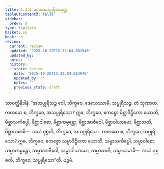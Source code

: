 ```yaml
---
title: 1.3.5 ပဌမအသပ္ပုရိသသုတ္တ
tableOfContents: false
sidebar:
  order: 5
type: tipitaka
basket: su
book: sn
review:
  current: review
  updated: '2025-10-20T15:32:04.083946'
  updated_by: ''
  notes: ''
  history:
  - state: review
    date: '2025-10-20T15:32:04.083946'
    updated_by: ''
    notes: ''
    previous_state: draft
---
```



<DynamicBreadcrumb />


<ReviewStatus review={frontmatter.review} showDetails={true} />

<HypothesisAnnotation frontmatter={frontmatter} />

<Division number="25" book="sn" e="ch" v="18" p="283">

<Paragraph number="98" book="sn">
သာဝတ္ထိနိဒါနံ. “အသပ္ပုရိသဉ္စ ဝေါ, ဘိက္ခဝေ, ဒေသေဿာမိ, သပ္ပုရိသဉ္စ. တံ သုဏာထ. ကတမော စ, ဘိက္ခဝေ, အသပ္ပုရိသော? ဣဓ, ဘိက္ခဝေ, ဧကစ္စော မိစ္ဆာဒိဋ္ဌိကော ဟောတိ, မိစ္ဆာသင်္ကပ္ပေါ, မိစ္ဆာဝါစော, မိစ္ဆာကမ္မန္တော, မိစ္ဆာအာဇီဝေါ, မိစ္ဆာဝါယာမော, မိစ္ဆာသတိ, မိစ္ဆာသမာဓိ—  အယံ ဝုစ္စတိ, ဘိက္ခဝေ, အသပ္ပုရိသော.
</Paragraph>

<Paragraph number="99" book="sn">
ကတမော စ, ဘိက္ခဝေ, သပ္ပုရိသော? ဣဓ, ဘိက္ခဝေ, ဧကစ္စော သမ္မာဒိဋ္ဌိကော ဟောတိ, သမ္မာသင်္ကပ္ပေါ, သမ္မာဝါစော, သမ္မာကမ္မန္တော, သမ္မာအာဇီဝေါ, သမ္မာဝါယာမော, သမ္မာသတိ, သမ္မာသမာဓိ—  အယံ ဝုစ္စတိ, ဘိက္ခဝေ, သပ္ပုရိသော”တိ.

</Paragraph>
</Division>

<Paragraph number="100" type="center" book="sn">
ပဉ္စမံ.
</Paragraph>